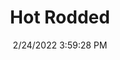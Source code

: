 ---
width: 1333
height: 2000
title: Hot Rodded
description: A CPR built early 911 hot rod.
date: 2/24/2022 3:59:28 PM
cameraMake: Sony
cameraModel: ILCE-7M3
lens: FE 85mm F1.4 GM
settingsfStop: f/1.6
settingsISO: ISO 100
settingsShutter: 1/160
settingsFocalLength: 85 mm
---
